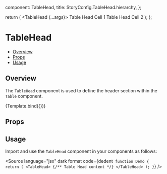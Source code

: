 
  component: TableHead,
  title: StoryConfig.TableHead.hierarchy,
};

<Meta title={meta.title} component={meta.component} />

  return (
    <TableHead {...args}>
      <TableRow>
        <TableCell>
          Table Head Cell 1
        </TableCell>
        <TableCell>
          Table Head Cell 2
        </TableCell>
      </TableRow>
    </TableHead>
  );
};

# TableHead

- [Overview](#overview)
- [Props](#props)
- [Usage](#usage)

## Overview

The `TableHead` component is used to define the header section within the `Table` component.

<Canvas>
  <Story name="Overview">
    {Template.bind({})}
  </Story>
</Canvas>

## Props

<ArgsTable story="Overview" />

## Usage

Import and use the `TableHead` component in your components as follows:

<Source
  language="jsx"
  dark
  format
  code={dedent`
function Demo {
  return (
    <TableHead>
      {/** Table Head content */}
    </TableHead>
  );
}`}
/>
